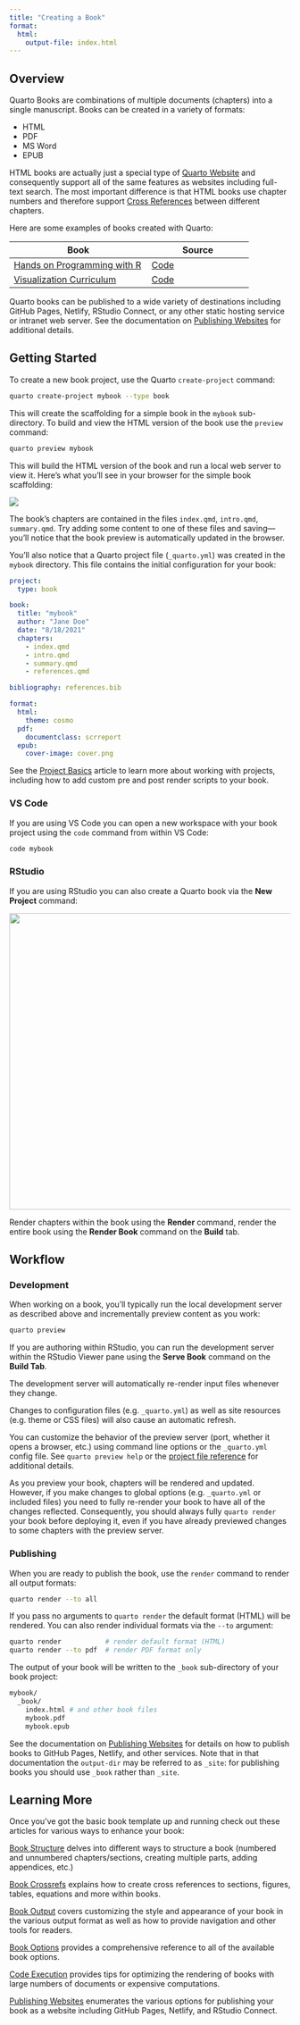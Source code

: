 ```yaml
---
title: "Creating a Book"
format:
  html:
    output-file: index.html
---
```


## Overview

Quarto Books are combinations of multiple documents (chapters) into a single manuscript. Books can be created in a variety of formats:

-   HTML
-   PDF
-   MS Word
-   EPUB

HTML books are actually just a special type of [Quarto Website](../websites/website-basics.qmd) and consequently support all of the same features as websites including full-text search. The most important difference is that HTML books use chapter numbers and therefore support [Cross References](../authoring/cross-references.qmd) between different chapters.

Here are some examples of books created with Quarto:

| Book                                                                             | Source                                                     |
|----------------------------------------------------------------------------------|------------------------------------------------------------|
| [Hands on Programming with R](https://jjallaire.github.io/hopr/)                 | [Code](https://github.com/jjallaire/hopr)                  |
| [Visualization Curriculum](https://jjallaire.github.io/visualization-curriculum) | [Code](https://github.com/uwdata/visualization-curriculum) |

Quarto books can be published to a wide variety of destinations including GitHub Pages, Netlify, RStudio Connect, or any other static hosting service or intranet web server. See the documentation on [Publishing Websites](../publishing/index.qmd) for additional details.

## Getting Started

To create a new book project, use the Quarto `create-project` command:

``` bash
quarto create-project mybook --type book
```

This will create the scaffolding for a simple book in the `mybook` sub-directory. To build and view the HTML version of the book use the `preview` command:

``` bash
quarto preview mybook
```

This will build the HTML version of the book and run a local web server to view it. Here's what you'll see in your browser for the simple book scaffolding:

![](images/book-scaffold.png){.border .preview-image fig-alt="A screenshot of the page rendered by starter code for a Quarto book project."}

The book's chapters are contained in the files `index.qmd`, `intro.qmd`, `summary.qmd`. Try adding some content to one of these files and saving---you'll notice that the book preview is automatically updated in the browser.

You'll also notice that a Quarto project file (`_quarto.yml`) was created in the `mybook` directory. This file contains the initial configuration for your book:

``` yaml
project:
  type: book

book:
  title: "mybook"
  author: "Jane Doe"
  date: "8/18/2021"
  chapters:
    - index.qmd
    - intro.qmd
    - summary.qmd
    - references.qmd

bibliography: references.bib

format:
  html:
    theme: cosmo
  pdf:
    documentclass: scrreport
  epub:
    cover-image: cover.png
```

See the [Project Basics](../projects/quarto-projects.qmd) article to learn more about working with projects, including how to add custom pre and post render scripts to your book.

### VS Code

If you are using VS Code you can open a new workspace with your book project using the `code` command from within VS Code:

``` bash
code mybook
```

### RStudio

If you are using RStudio you can also create a Quarto book via the **New Project** command:

![](images/rstudio-new-book.png){.border width="531" fig-alt="RStudio New Project Wizard for Create Quarto Book with input fields for directory name and project directory, and radio buttons for creating a git repository and using the visual markdown editor. At the bottom there are buttons to Create Project, and Cancel."}

Render chapters within the book using the **Render** command, render the entire book using the **Render Book** command on the **Build** tab.

## Workflow

### Development

When working on a book, you'll typically run the local development server as described above and incrementally preview content as you work:

``` bash
quarto preview
```

If you are authoring within RStudio, you can run the development server within the RStudio Viewer pane using the **Serve Book** command on the **Build Tab**.

The development server will automatically re-render input files whenever they change.

Changes to configuration files (e.g. `_quarto.yml`) as well as site resources (e.g. theme or CSS files) will also cause an automatic refresh.

You can customize the behavior of the preview server (port, whether it opens a browser, etc.) using command line options or the `_quarto.yml` config file. See `quarto preview help` or the [project file reference](/docs/reference/projects/options.qmd#preview) for additional details.

::: callout-important
As you preview your book, chapters will be rendered and updated. However, if you make changes to global options (e.g. `_quarto.yml` or included files) you need to fully re-render your book to have all of the changes reflected. Consequently, you should always fully `quarto render` your book before deploying it, even if you have already previewed changes to some chapters with the preview server.
:::

### Publishing

When you are ready to publish the book, use the `render` command to render all output formats:

``` bash
quarto render --to all
```

If you pass no arguments to `quarto render` the default format (HTML) will be rendered. You can also render individual formats via the `--to` argument:

``` bash
quarto render           # render default format (HTML)
quarto render --to pdf  # render PDF format only
```

The output of your book will be written to the `_book` sub-directory of your book project:

``` bash
mybook/
  _book/
    index.html # and other book files
    mybook.pdf
    mybook.epub
```

See the documentation on [Publishing Websites](../publishing/index.qmd) for details on how to publish books to GitHub Pages, Netlify, and other services. Note that in that documentation the `output-dir` may be referred to as `_site`: for publishing books you should use `_book` rather than `_site`.

## Learning More

Once you've got the basic book template up and running check out these articles for various ways to enhance your book:

[Book Structure](book-structure.qmd) delves into different ways to structure a book (numbered and unnumbered chapters/sections, creating multiple parts, adding appendices, etc.)

[Book Crossrefs](book-crossrefs.qmd) explains how to create cross references to sections, figures, tables, equations and more within books.

[Book Output](book-output.qmd) covers customizing the style and appearance of your book in the various output format as well as how to provide navigation and other tools for readers.

[Book Options](../reference/projects/books.qmd) provides a comprehensive reference to all of the available book options.

[Code Execution](../projects/code-execution.qmd) provides tips for optimizing the rendering of books with large numbers of documents or expensive computations.

[Publishing Websites](../publishing/index.qmd) enumerates the various options for publishing your book as a website including GitHub Pages, Netlify, and RStudio Connect.
